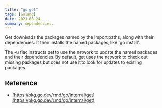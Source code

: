 ```yaml
---
title: "go get"
tags: [Golang]
date: 2021-08-24
summary: dependencies.
---
```


Get downloads the packages named by the import paths, along with their
dependencies. It then installs the named packages, like 'go install'.

The -u flag instructs get to use the network to update the named packages
and their dependencies. By default, get uses the network to check out
missing packages but does not use it to look for updates to existing packages.

## Reference

- [https://pkg.go.dev/cmd/go/internal/get](https://pkg.go.dev/cmd/go/internal/get)